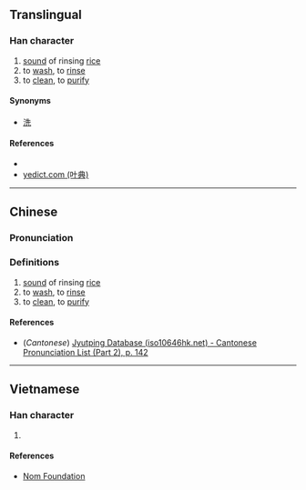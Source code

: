 {{character info/new}}
==Translingual==

===Han character===
{{Han char|rn=85|rad=水|as=10|sn=13|four=37136|canj=EEII|ids=⿰氵蚤}}

# [[sound]] of rinsing [[rice]]
# to [[wash]], to [[rinse]]
# to [[clean]], to [[purify]]

====Synonyms====
*[[洗]]

====References====
* {{Han ref|kx=0639.350|dkj=17945|dj=1046.230|hdz=31711.070|uh=6E9E|ud=28318|bh=DE52|bd=56914}}
* [http://yedict.com/htm/6E/6E9E.htm yedict.com (叶典)]

----

==Chinese==
{{zh-forms}}

===Pronunciation===
{{zh-pron
|m=sāo
|c=sou1
|mc=y
|oc=y
|ma=
|cat=n,v
}}

===Definitions===
{{zh-hanzi}}

# [[sound]] of rinsing [[rice]]
# to [[wash]], to [[rinse]]
# to [[clean]], to [[purify]]

====References====
* (''Cantonese'') [http://www.iso10646hk.net/jp/document/download.jsp Jyutping Database (iso10646hk.net) - Cantonese Pronunciation List (Part 2), p. 142]

----

==Vietnamese==

===Han character===
{{vi-readings|rs=水10| hanviet = tao}}

# {{defn|lang=vi|sort=水10}}

====References====
*[http://nomfoundation.org/common/nom_details.php?codepoint=6e9e Nom Foundation]